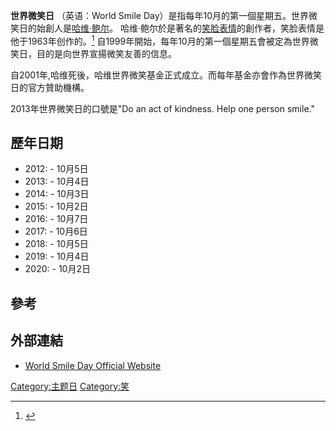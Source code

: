 {{copyedit|time=2019-05-08T08:48:45+00:00}}
{{onesource|time=2019-05-08T08:48:45+00:00}}
'''世界微笑日''' （英语：World Smile Day）是指每年10月的第一個星期五。世界微笑日的始創人是[[哈维·鲍尔|哈维·鲍尔]]。 哈维·鲍尔於是著名的[[表情符號_(圖片)|笑脸表情]]的創作者，笑脸表情是他于1963年创作的。<ref>{{Cite web |url=http://www.worldsmileday.com/ |title=存档副本 |access-date=2013-11-07 |archive-date=2022-04-16 |archive-url=https://web.archive.org/web/20220416081436/http://www.worldsmileday.com/ }}</ref> 自1999年開始，每年10月的第一個星期五會被定為世界微笑日，目的是向世界宣揚微笑友善的信息。

自2001年,哈维死後，哈维世界微笑基金正式成立。而每年基金亦會作為世界微笑日的官方贊助機構。

2013年世界微笑日的口號是"Do an act of kindness. Help one person smile."

== 歷年日期 ==

*2012: - 10月5日
*2013: - 10月4日
*2014: - 10月3日
*2015: - 10月2日
*2016: - 10月7日
*2017: - 10月6日
*2018: - 10月5日
*2019: - 10月4日
*2020: - 10月2日

== 參考 ==
{{Reflist}}

== 外部連結 ==
*[http://www.worldsmileday.com/ World Smile Day Official Website] {{Wayback|url=http://www.worldsmileday.com/ |date=20220416081436 }}

[[Category:主题日|Category:主题日]]
[[Category:笑|Category:笑]]


{{Holiday-stub}}
